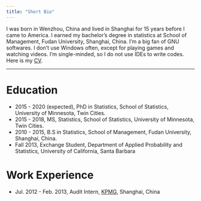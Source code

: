 ```yaml
---
title: "Short Bio"
---
```

I was born in Wenzhou, China and lived in Shanghai for 15 years before I came to America. I earned my bachelor's degree in statistics at School of Management, Fudan University, Shanghai, China. I'm a big fan of GNU softwares. I don't  use Windows often, except for playing games and watching videos. I'm single-minded, so I do not use IDEs to write codes. Here is my [CV](file/resume_re.pdf).

---

# Education
* 2015 - 2020 (expected), PhD in Statistics, School of Statistics, University of Minnesota, Twin Cities.
* 2015 - 2018, MS, Statistics, School of Statistics, University of Minnesota, Twin Cities.
* 2010 - 2015, B.S in Statistics, School of Management, Fudan University, Shanghai, China.
* Fall 2013, Exchange Student, Department of Applied Probability and Statistics, University of California, Santa Barbara

# Work Experience
* Jul. 2012 - Feb. 2013, Audit Intern, [KPMG](https://home.kpmg.com/cn/en/home/about/offices/shanghai.html), Shanghai, China
